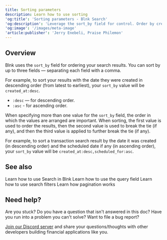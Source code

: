 ```yaml
---
title: Sorting parameters
description: Learn how to use sorting
'og:title': 'Sorting parameters - Blnk Search'
'og:description': 'Leverage the sort_by field for control. Order by creation date, scheduled date, or combine for multi-step sorting.'
'og:image': '/images/meta-image'
'article:publisher': 'Jerry Enebeli, Praise Philemon'
---
```


## Overview

Blnk uses the `sort_by` field for ordering your search results. You can sort by up to three fields — separating each field with a comma.

For example, to sort your results with the date they were created in descending order (from latest to earliest), your `sort_by` value will be `created_at:desc`.

- `:desc` — for descending order.
- `:asc` - for ascending order.

When specifying more than one value for the `sort_by` field, the order in which the values are arranged are important. When sorting, the first value is used to order the results, then the second value is used to break the tie (if any), and then the third value is applied to further break the tie (if any). 

For example, to sort a transaction search result by the date it was created (in descending order) and the scheduled date if any (in ascending order), your `sort_by` value will be `created_at:desc,scheduled_for:asc`.

## See also

<CardGroup>
    <Card title="Get started with Search" href="overview" icon="book-open-cover">
        Learn how to use Search in Blnk
    </Card>
    <Card title="Query parameters" href="query-parameters" icon="book-open-cover">
        Learn how to use the query field
    </Card>
    <Card title="Sorting parameters" href="filtering-parameters" icon="book-open-cover">
        Learn how to use search filters
    </Card>
    <Card title="Pagination parameters" href="pagination-parameters" icon="book-open-cover">
        Learn how pagination works
    </Card>
</CardGroup>

## Need help?

Are you stuck? Do you have a question that isn't answered in this doc? Have you run into a problem you can't solve? Want to file a bug report?

[Join our Discord server](https://discord.gg/7WNv94zPpx) and share your questions/thoughts with other developers building financial applications like you.